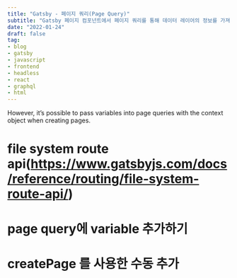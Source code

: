 ```yaml
---
title: "Gatsby - 페이지 쿼리(Page Query)"
subtitle: "Gatsby 페이지 컴포넌트에서 페이지 쿼리를 통해 데이터 레이어의 정보를 가져올 수 있다."
date: "2022-01-24"
draft: false
tag:
- blog
- gatsby
- javascript
- frontend
- headless
- react
- graphql
- html
---
```

However, it’s possible to pass variables into page queries with the context object when creating pages.

# file system route api(https://www.gatsbyjs.com/docs/reference/routing/file-system-route-api/)
# page query에 variable 추가하기
# createPage 를 사용한 수동 추가